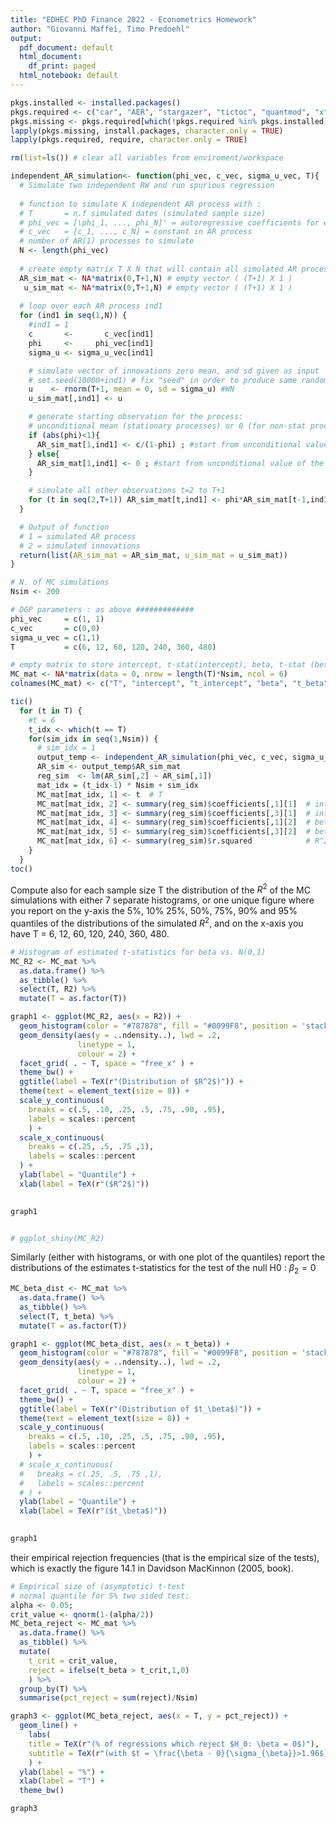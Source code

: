 ```yaml
---
title: "EDHEC PhD Finance 2022 - Econometrics Homework"
author: "Giovanni Maffei, Timo Predoehl"
output:
  pdf_document: default
  html_document:
    df_print: paged
  html_notebook: default
---
```




\section*{Question 1: Spurious Regressions (2 points)} 
```r
pkgs.installed <- installed.packages()
pkgs.required <- c("car", "AER", "stargazer", "tictoc", "quantmod", "xts", "readr", "latex2exp", "gridExtra", "summarytools", "qwraps2", "nortest", "moments", "xtable", "sm", "astsa", "tseries", "ggplot2", "ggplotgui", "shiny", "tidyverse", "gridExtra")
pkgs.missing <- pkgs.required[which(!pkgs.required %in% pkgs.installed)]
lapply(pkgs.missing, install.packages, character.only = TRUE)
lapply(pkgs.required, require, character.only = TRUE)

rm(list=ls()) # clear all variables from enviroment/workspace

independent_AR_simulation<- function(phi_vec, c_vec, sigma_u_vec, T){
  # Simulate two independent RW and run spurious regression
  
  # function to simulate K independent AR process with :
  # T       = n.f simulated dates (simulated sample size)
  # phi_vec = [\phi_1, ..., phi_N]' = autoregressive coefficients for each AR process
  # c_vec   = [c_1, ..., c_N] = constant in AR process
  # number of AR(1) processes to simulate
  N <- length(phi_vec) 
  
  # create empty matrix T X N that will contain all simulated AR processes
  AR_sim_mat <- NA*matrix(0,T+1,N) # empty vector ( (T+1) X 1 )
   u_sim_mat <- NA*matrix(0,T+1,N) # empty vector ( (T+1) X 1 )
  
  # loop over each AR process ind1
  for (ind1 in seq(1,N)) {
    #ind1 = 1
    c       <-       c_vec[ind1]
    phi     <-     phi_vec[ind1]
    sigma_u <- sigma_u_vec[ind1]

    # simulate vector of innovations zero mean, and sd given as input
    # set.seed(10000+ind1) # fix "seed" in order to produce same random numbers every time next line of code is called!
    u    <- rnorm(T+1, mean = 0, sd = sigma_u) #WN
    u_sim_mat[,ind1] <- u

    # generate starting observation for the process: 
    # unconditional mean (stationary processes) or 0 (for non-stat processes only!, as phi=1 and c/(1-phi)=NA)
    if (abs(phi)<1){
      AR_sim_mat[1,ind1] <- c/(1-phi) ; #start from unconditional value of the process
    } else{
      AR_sim_mat[1,ind1] <- 0 ; #start from unconditional value of the process
    }

    # simulate all other observations t=2 to T+1
    for (t in seq(2,T+1)) AR_sim_mat[t,ind1] <- phi*AR_sim_mat[t-1,ind1] + u[t]
  }

  # Output of function
  # 1 = simulated AR process
  # 2 = simulated innovations
  return(list(AR_sim_mat = AR_sim_mat, u_sim_mat = u_sim_mat))
}
```

\subsection*{1.a. [1 Point] Replicate the analysis leading to Figure 14.1 in Davidson MacKinnon (2005, book)}
```r
# N. of MC simulations
Nsim <- 200

# DGP parameters : as above #############
phi_vec     = c(1, 1)
c_vec       = c(0,0)
sigma_u_vec = c(1,1) 
T           = c(6, 12, 60, 120, 240, 360, 480)

# empty matrix to store intercept, t-stat(intercept), beta, t-stat (beta), and R^2
MC_mat <- NA*matrix(data = 0, nrow = length(T)*Nsim, ncol = 6)
colnames(MC_mat) <- c("T", "intercept", "t_intercept", "beta", "t_beta", "R2")

tic()
  for (t in T) {
    #t = 6
    t_idx <- which(t == T)
    for(sim_idx in seq(1,Nsim)) {
      # sim_idx = 1
      output_temp <- independent_AR_simulation(phi_vec, c_vec, sigma_u_vec, t)
      AR_sim <- output_temp$AR_sim_mat
      reg_sim  <- lm(AR_sim[,2] ~ AR_sim[,1])
      mat_idx = (t_idx-1) * Nsim + sim_idx
      MC_mat[mat_idx, 1] <- t  # T
      MC_mat[mat_idx, 2] <- summary(reg_sim)$coefficients[,1][1]  # intercept : value
      MC_mat[mat_idx, 3] <- summary(reg_sim)$coefficients[,3][1]  # intercept : t-stat
      MC_mat[mat_idx, 4] <- summary(reg_sim)$coefficients[,1][2]  # beta : value
      MC_mat[mat_idx, 5] <- summary(reg_sim)$coefficients[,3][2]  # beta : t-stat
      MC_mat[mat_idx, 6] <- summary(reg_sim)$r.squared            # R^2
    }  
  }
toc()
```

\subsubsection*{1.a.i} Compute also for each sample size T the distribution of the $R^2$ of the MC simulations with either 7 separate histograms, or one unique figure where you report on the y-axis the 5%, 10% 25%, 50%, 75%, 90% and 95% quantiles of the distributions of the simulated $R^2$, and on the x-axis you have T = 6, 12, 60, 120, 240, 360, 480.
```r
# Histogram of estimated t-statistics for beta vs. N(0,1)
MC_R2 <- MC_mat %>% 
  as.data.frame() %>% 
  as_tibble() %>%
  select(T, R2) %>% 
  mutate(T = as.factor(T))

graph1 <- ggplot(MC_R2, aes(x = R2)) +
  geom_histogram(color = "#787878", fill = "#0099F8", position = 'stack', binwidth = 0.05, aes(y = ..ndensity..)) + 
  geom_density(aes(y = ..ndensity..), lwd = .2,
               linetype = 1,
               colour = 2) +
  facet_grid( . ~ T, space = "free_x" ) +
  theme_bw() +
  ggtitle(label = TeX(r"(Distribution of $R^2$)")) + 
  theme(text = element_text(size = 8)) +
  scale_y_continuous(
    breaks = c(.5, .10, .25, .5, .75, .90, .95),
    labels = scales::percent
    ) +
  scale_x_continuous(
    breaks = c(.25, .5, .75 ,1),
    labels = scales::percent
  ) +
  ylab(label = "Quantile") + 
  xlab(label = TeX(r"($R^2$)"))
  

graph1


# ggplot_shiny(MC_R2)

```

\newpage
\subsubsection*{1.a.ii} Similarly (either with histograms, or with one plot of the quantiles) report the distributions of the estimates t-statistics for the test of the null H0 : $\beta_2 = 0$
```r
MC_beta_dist <- MC_mat %>% 
  as.data.frame() %>% 
  as_tibble() %>%
  select(T, t_beta) %>% 
  mutate(T = as.factor(T))

graph1 <- ggplot(MC_beta_dist, aes(x = t_beta)) +
  geom_histogram(color = "#787878", fill = "#0099F8", position = 'stack', aes(y = ..ndensity..)) + 
  geom_density(aes(y = ..ndensity..), lwd = .2,
               linetype = 1,
               colour = 2) +
  facet_grid( . ~ T, space = "free_x" ) +
  theme_bw() +
  ggtitle(label = TeX(r"(Distribution of $t_\beta$)")) + 
  theme(text = element_text(size = 8)) +
  scale_y_continuous(
    breaks = c(.5, .10, .25, .5, .75, .90, .95),
    labels = scales::percent
    ) +
  # scale_x_continuous(
  #   breaks = c(.25, .5, .75 ,1),
  #   labels = scales::percent
  # ) +
  ylab(label = "Quantile") + 
  xlab(label = TeX(r"($t_\beta$)"))
  

graph1

```

\newpage
\subsubsection*{1.a.iii} their empirical rejection frequencies (that is the empirical size of the tests), which is exactly the figure 14.1 in Davidson MacKinnon (2005, book).
```r
# Empirical size of (asymptotic) t-test
# normal quantile for 5% two sided test:
alpha <- 0.05;
crit_value <- qnorm(1-(alpha/2))
MC_beta_reject <- MC_mat %>% 
  as.data.frame() %>% 
  as_tibble() %>%
  mutate(
    t_crit = crit_value,
    reject = ifelse(t_beta > t_crit,1,0)
    ) %>% 
  group_by(T) %>% 
  summarise(pct_reject = sum(reject)/Nsim)

graph3 <- ggplot(MC_beta_reject, aes(x = T, y = pct_reject)) +
  geom_line() +
    labs(
    title = TeX(r"(% of regressions which reject $H_0: \beta = 0$)"), 
    subtitle = TeX(r"(with $t = \frac{\beta - 0}{\sigma_{\beta}}>1.96$)")
    ) +
  ylab(label = "%") +
  xlab(label = "T") +
  theme_bw()

graph3
```

\begin{enumerate}
  \item "Spurious regression, random walk" (14.12) $y_t = \beta_1 + \beta_2 x_t + _vt$
  \begin{itemize}
    \item why does the RR top out at 40-50%? Should be 100\%
  \end{itemize}
  \item "Valid regression, random walk" (14.13) $y_t = \beta_1 + \beta_2 x_t + \beta_3 y_{t-1} + v_t,$
  \item "Spurious regression, AR(1) process" (14.12), whereby $x_t$ and $y_t$ are generated by AR(1) with $\phi = 0.8$.
  \item "Valid regression, AR(1) process" (14.13), whereby $x_t$ and $y_t$ are generated by AR(1) with $\phi = 0.8$.
\end{enumerate}


\subsection*{1.b [1 Point] Based on the results obtained by answering to point (a) summarize the problems of spurious regressions in econometrics.}



